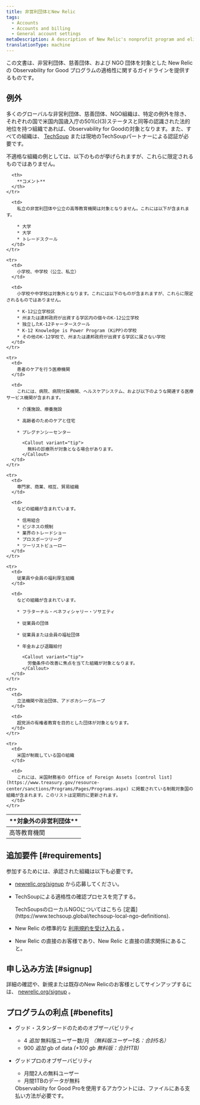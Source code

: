 ```yaml
---
title: 非営利団体とNew Relic
tags:
  - Accounts
  - Accounts and billing
  - General account settings
metaDescription: A description of New Relic's nonprofit program and eligibility requirements.
translationType: machine
---
```


この文書は、非営利団体、慈善団体、および NGO 団体を対象とした New Relic の Observability for Good プログラムの適格性に関するガイドラインを提供するものです。

## 例外

多くのグローバルな非営利団体、慈善団体、NGO組織は、特定の例外を除き、それぞれの国で米国内国歳入庁の501(c)(3)ステータスと同等の認識された法的地位を持つ組織であれば、Observability for Goodの対象となります。また、すべての組織は、 [TechSoup](https://www.techsoup.global/techsoup-local-ngo-definitions) または現地のTechSoupパートナーによる認証が必要です。

不適格な組織の例としては、以下のものが挙げられますが、これらに限定されるものではありません。

<table>
  <thead>
    <tr>
      <th style={{ width: "200px" }}>
        **対象外の非営利団体**
      </th>

      <th>
        **コメント**
      </th>
    </tr>
  </thead>

  <tbody>
    <tr>
      <td>
        高等教育機関
      </td>

      <td>
        私立の非営利団体や公立の高等教育機関は対象となりません。これには以下が含まれます。

        * 大学
        * 大学
        * トレードスクール
      </td>
    </tr>

    <tr>
      <td>
        小学校、中学校（公立、私立）
      </td>

      <td>
        小学校や中学校は対象外となります。これには以下のものが含まれますが、これらに限定されるものではありません。

        * K-12公立学校区
        * 州または連邦政府が出資する学区内の個々のK-12公立学校
        * 独立したK-12チャータースクール
        * K-12 Knowledge is Power Program (KiPP)の学校
        * その他のK-12学校で、州または連邦政府が出資する学区に属さない学校
      </td>
    </tr>

    <tr>
      <td>
        患者のケアを行う医療機関
      </td>

      <td>
        これには、病院、病院付属機関、ヘルスケアシステム、および以下のような関連する医療サービス機関が含まれます。

        * 介護施設、療養施設

        * 高齢者のためのケアと住宅

        * プレグナンシーセンター

          <Callout variant="tip">
            無料の診療所が対象となる場合があります。
          </Callout>
      </td>
    </tr>

    <tr>
      <td>
        専門家、商業、相互、貿易組織
      </td>

      <td>
        などの組織が含まれています。

        * 信用組合
        * ビジネスの規制
        * 業界のトレードショー
        * プロスポーツリーグ
        * ツーリストビューロー
      </td>
    </tr>

    <tr>
      <td>
        従業員や会員の福利厚生組織
      </td>

      <td>
        などの組織が含まれています。

        * フラターナル・ベネフィシャリー・ソサエティ

        * 従業員の団体

        * 従業員または会員の福祉団体

        * 年金および退職給付

          <Callout variant="tip">
            労働条件の改善に焦点を当てた組織が対象となります。
          </Callout>
      </td>
    </tr>

    <tr>
      <td>
        立法機関や政治団体、アドボカシーグループ
      </td>

      <td>
        超党派の有権者教育を目的とした団体が対象となります。
      </td>
    </tr>

    <tr>
      <td>
        米国が制裁している国の組織
      </td>

      <td>
        これには、米国財務省の Office of Foreign Assets [control list](https://www.treasury.gov/resource-center/sanctions/Programs/Pages/Programs.aspx) に掲載されている制裁対象国の組織が含まれます。このリストは定期的に更新されます。
      </td>
    </tr>
  </tbody>
</table>

## 追加要件 [#requirements]

参加するためには、承認された組織は以下も必要です。

* [newrelic.org/signup](https://www.newrelic.org/signup) から応募してください。

* TechSoupによる適格性の確認プロセスを完了する。

  <Callout variant="tip">
    TechSoupsのローカルNGOについてはこちら [定義](https://www.techsoup.global/techsoup-local-ngo-definitions).
  </Callout>

* New Relic の標準的な [利用規約を受け入れる](https://newrelic.com/terms) 。

* New Relic の直接のお客様であり、New Relic と直接の請求関係にあること。

## 申し込み方法 [#signup]

詳細の確認や、新規または既存のNew Relicのお客様としてサインアップするには、 [newrelic.org/signup](https://www.newrelic.org/signup) 。

## プログラムの利点 [#benefits]

* グッド・スタンダードのためのオブザーバビリティ

  * 4 _追加_ 無料版ユーザー数/月 _（無料版ユーザー1名：合計5名）_
  * 900 _追加_ gb of data _(+100 gb 無料版：合計1TB)_

* グッドプロのオブザーバビリティ

  * 月間2人の無料ユーザー
  * 月間1TBのデータが無料

  <Callout variant="tip">
    Observability for Good Proを使用するアカウントには、ファイルにある支払い方法が必要です。
  </Callout>

